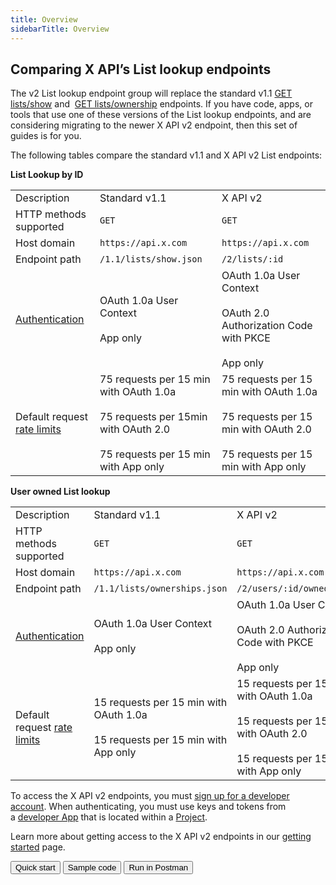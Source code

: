 ---
title: Overview
sidebarTitle: Overview
---


## Comparing X API’s List lookup endpoints

The v2 List lookup endpoint group will replace the standard v1.1 [GET lists/show](https://developer.x.com/en/docs/twitter-api/v1/accounts-and-users/create-manage-lists/api-reference/get-lists-show) and  [GET lists/ownership](https://developer.x.com/en/docs/twitter-api/v1/accounts-and-users/create-manage-lists/api-reference/get-lists-ownerships) endpoints. If you have code, apps, or tools that use one of these versions of the List lookup endpoints, and are considering migrating to the newer X API v2 endpoint, then this set of guides is for you.

The following tables compare the standard v1.1 and X API v2 List endpoints:

**List Lookup by ID**

|     |     |     |
| :--- | :--- | :--- |
| Description | Standard v1.1 | X API v2 |
| HTTP methods supported | `GET` | `GET` |
| Host domain | `https://api.x.com` | `https://api.x.com` |
| Endpoint path | `/1.1/lists/show.json` | `/2/lists/:id` |
| [Authentication](/resources/fundamentals/authentication) | OAuth 1.0a User Context<br/><br/>App only | OAuth 1.0a User Context<br/><br/>OAuth 2.0 Authorization Code with PKCE<br/><br/>App only |
| Default request [rate limits](/resources/fundamentals/rate-limits) | 75 requests per 15 min with OAuth 1.0a<br/><br/>75 requests per 15min with OAuth 2.0<br/><br/>75 requests per 15 min with App only | 75 requests per 15 min with OAuth 1.0a<br/><br/>75 requests per 15 min with OAuth 2.0<br/><br/>75 requests per 15 min with App only |

**User owned List lookup**

|     |     |     |
| :--- | :--- | :--- |
| Description | Standard v1.1 | X API v2 |
| HTTP methods supported | `GET` | `GET` |
| Host domain | `https://api.x.com` | `https://api.x.com` |
| Endpoint path | `/1.1/lists/ownerships.json` | `/2/users/:id/owned_lists` |
| [Authentication](/resources/fundamentals/authentication) | OAuth 1.0a User Context<br/><br/>App only | OAuth 1.0a User Context<br/><br/>OAuth 2.0 Authorization Code with PKCE<br/><br/>App only |
| Default request [rate limits](/resources/fundamentals/rate-limits) | 15 requests per 15 min with OAuth 1.0a<br/><br/>15 requests per 15 min with App only | 15 requests per 15 min with OAuth 1.0a<br/><br/>15 requests per 15min with OAuth 2.0<br/><br/>15 requests per 15 min with App only |

To access the X API v2 endpoints, you must [sign up for a developer account](https://developer.x.com/en/portal/petition/essential/basic-info). When authenticating, you must use keys and tokens from a [developer App](/resources/fundamentals/developer-apps) that is located within a [Project](/resources/fundamentals/projects). 

Learn more about getting access to the X API v2 endpoints in our [getting started](/x-api/getting-started/getting-access) page.

<div className="flex space-x-2">
<Button href="/x-api/lists/list-lookup/introduction">
  Quick start
</Button>
<Button href="https://github.com/xdevplatform/Twitter-API-v2-sample-code">
  Sample code
</Button>
<Button href="https://www.postman.com/xapidevelopers/twitter-s-public-workspace/collection/r90eid4/twitter-api-v2?ctx=documentation">
  Run in Postman
</Button>
</div>
